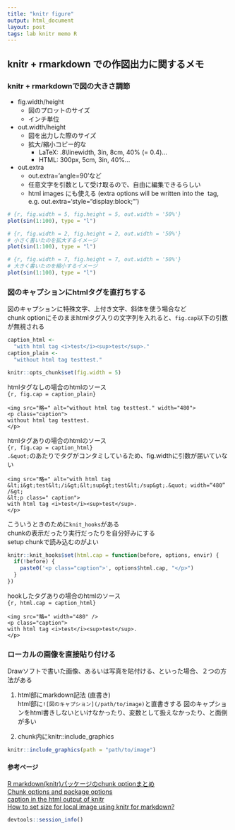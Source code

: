 ```yaml
---
title: "knitr figure"
output: html_document
layout: post
tags: lab knitr memo R
---
```


## knitr + rmarkdown での作図出力に関するメモ

### knitr + rmarkdownで図の大きさ調節

- fig.width/height
    - 図のプロットのサイズ
    - インチ単位
- out.width/height
    - 図を出力した際のサイズ
    - 拡大/縮小コピー的な
        - LaTeX: .8\\linewidth, 3in, 8cm, 40% (= 0.4\linewidth)...
        - HTML: 300px, 5cm, 3in, 40%...
- out.extra
    - out.extra='angle=90'など
    - 任意文字を引数として受け取るので、自由に編集できるらしい
    - html images にも使える (extra options will be written into the <img /> tag, e.g. out.extra='style="display:block;"')

```r
# {r, fig.width = 5, fig.height = 5, out.width = '50%'}
plot(sin(1:100), type = "l")
```

```r
# {r, fig.width = 2, fig.height = 2, out.width = '50%'}
# 小さく書いたのを拡大するイメージ
plot(sin(1:100), type = "l")
```

```r
# {r, fig.width = 7, fig.height = 7, out.width = '50%'}
# 大きく書いたのを縮小するイメージ
plot(sin(1:100), type = "l")
```


### 図のキャプションにhtmlタグを直打ちする

図のキャプションに特殊文字、上付き文字、斜体を使う場合など  
chunk optionにそのままhtmlタグ入りの文字列を入れると、`fig.cap`以下の引数が無視される  

```r
caption_html <- 
  "with html tag <i>test</i><sup>test</sup>."
caption_plain <- 
  "without html tag testtest."

knitr::opts_chunk$set(fig.width = 5)

```

htmlタグなしの場合のhtmlのソース  
`{r, fig.cap = caption_plain}`  

```
<img src="略=" alt="without html tag testtest." width="480">
<p class="caption">
without html tag testtest.
</p>
```


htmlタグありの場合のhtmlのソース  
`{r, fig.cap = caption_html}`  
`.&quot;`のあたりでタグがコンタミしているため、fig.widthに引数が届いていない  

```
<img src="略=" alt="with html tag &lt;i&gt;test&lt;/i&gt;&lt;sup&gt;test&lt;/sup&gt;.&quot; width=“480” /&gt;
&lt;p class=" caption">
with html tag <i>test</i><sup>test</sup>.
</p>
```

こういうときのために`knit_hooks`がある  
chunkの表示だったり実行だったりを自分好みにする  
setup chunkで読み込むのがよい  

```r
knitr::knit_hooks$set(html.cap = function(before, options, envir) {
  if(!before) {
    paste0('<p class="caption">', options$html.cap, "</p>")
  }
})
```

hookしたタグありの場合のhtmlのソース  
`{r, html.cap = caption_html}`

```
<img src="略=" width="480" />
<p class="caption">
with html tag <i>test</i><sup>test</sup>.
</p>
```


### ローカルの画像を直接貼り付ける

Drawソフトで書いた画像、あるいは写真を貼付ける、といった場合、２つの方法がある

1. html部にmarkdown記法 (直書き)  
html部に`![図のキャプション](/path/to/image)`と直書きする
図のキャプションをhtml書きしないといけなかったり、変数として扱えなかったり、と面倒が多い  

2. chunk内にknitr::include_graphics  
```r
knitr::include_graphics(path = "path/to/image")
```


#### 参考ページ  
[R markdown(knitr)パッケージのchunk optionまとめ](http://d.hatena.ne.jp/teramonagi/20130615/1371303616)  
[Chunk options and package options](http://yihui.name/knitr/options/)  
[caption in the html output of knitr](http://stackoverflow.com/questions/15010732/caption-in-the-html-output-of-knitr)  
[How to set size for local image using knitr for markdown?](http://stackoverflow.com/questions/15625990/how-to-set-size-for-local-image-using-knitr-for-markdown)  

```r
devtools::session_info()
```
